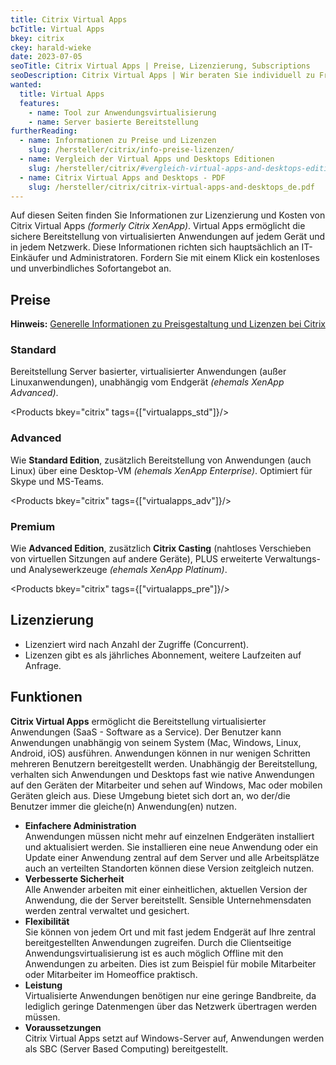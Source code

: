 ---
title: Citrix Virtual Apps
bcTitle: Virtual Apps
bkey: citrix
ckey: harald-wieke
date: 2023-07-05
seoTitle: Citrix Virtual Apps | Preise, Lizenzierung, Subscriptions
seoDescription: Citrix Virtual Apps | Wir beraten Sie individuell zu Fragen bei Lizenzierung und Kosten.
wanted:
  title: Virtual Apps
  features:
    - name: Tool zur Anwendungsvirtualisierung
    - name: Server basierte Bereitstellung
furtherReading:
  - name: Informationen zu Preise und Lizenzen
    slug: /hersteller/citrix/info-preise-lizenzen/
  - name: Vergleich der Virtual Apps und Desktops Editionen
    slug: /hersteller/citrix/#vergleich-virtual-apps-and-desktops-editionen
  - name: Citrix Virtual Apps and Desktops - PDF
    slug: /hersteller/citrix/citrix-virtual-apps-and-desktops_de.pdf
---



<Intro>

Auf diesen Seiten finden Sie Informationen zur Lizenzierung und Kosten von Citrix Virtual Apps *(formerly Citrix XenApp)*.
Virtual Apps ermöglicht die sichere Bereitstellung von virtualisierten Anwendungen auf jedem Gerät und in jedem Netzwerk.
Diese Informationen richten sich hauptsächlich an IT-Einkäufer und Administratoren.
Fordern Sie mit einem Klick ein kostenloses und unverbindliches Sofortangebot an.

</Intro>

<TOC />



## Preise

<Info>

**Hinweis:** [Generelle Informationen zu Preisgestaltung und Lizenzen bei Citrix](/hersteller/citrix/info-preise-lizenzen/)

</Info>


### Standard

  Bereitstellung Server basierter, virtualisierter Anwendungen (außer Linuxanwendungen), unabhängig vom Endgerät *(ehemals XenApp Advanced)*.

<Products bkey="citrix" tags={["virtualapps_std"]}/>



### Advanced

  Wie **Standard Edition**, zusätzlich Bereitstellung von Anwendungen (auch Linux) über eine Desktop-VM *(ehemals XenApp Enterprise)*.
  Optimiert für Skype und MS-Teams.

<Products bkey="citrix" tags={["virtualapps_adv"]}/>

### Premium

  Wie **Advanced Edition**, zusätzlich **Citrix Casting** (nahtloses Verschieben von virtuellen Sitzungen auf andere Geräte), PLUS erweiterte Verwaltungs- und Analysewerkzeuge *(ehemals XenApp Platinum)*.

<Products bkey="citrix" tags={["virtualapps_pre"]}/>



## Lizenzierung

<ArrowList>

 - Lizenziert wird nach Anzahl der Zugriffe (Concurrent).
 - Lizenzen gibt es als jährliches Abonnement, weitere Laufzeiten auf Anfrage.

</ArrowList>


## Funktionen

**Citrix Virtual Apps** ermöglicht die Bereitstellung virtualisierter Anwendungen (SaaS - Software as a Service). Der Benutzer kann Anwendungen unabhängig von seinem System (Mac, Windows, Linux, Android, iOS) ausführen.
Anwendungen können in nur wenigen Schritten mehreren Benutzern bereitgestellt werden.
Unabhängig der Bereitstellung, verhalten sich Anwendungen und Desktops fast wie native Anwendungen auf den Geräten der Mitarbeiter und sehen auf Windows, Mac oder mobilen Geräten gleich aus.
Diese Umgebung bietet sich dort an, wo der/die Benutzer immer die gleiche(n) Anwendung(en) nutzen.<br />


<ArrowList>

- **Einfachere Administration** <br />
  Anwendungen müssen nicht mehr auf einzelnen Endgeräten installiert und aktualisiert werden. Sie installieren eine neue Anwendung oder ein Update einer Anwendung zentral auf dem Server und alle Arbeitsplätze auch an verteilten Standorten können diese Version zeitgleich nutzen.
- **Verbesserte Sicherheit** <br />
  Alle Anwender arbeiten mit einer einheitlichen, aktuellen Version der Anwendung, die der Server bereitstellt. Sensible Unternehmensdaten werden zentral verwaltet und gesichert.
- **Flexibilität** <br />
  Sie können von jedem Ort und mit fast jedem Endgerät auf Ihre zentral bereitgestellten Anwendungen zugreifen. Durch die Clientseitige Anwendungsvirtualisierung ist es auch möglich Offline mit den Anwendungen zu arbeiten. Dies ist zum Beispiel für mobile Mitarbeiter oder Mitarbeiter im Homeoffice praktisch.
- **Leistung** <br />
  Virtualisierte Anwendungen benötigen nur eine geringe Bandbreite, da lediglich geringe Datenmengen über das Netzwerk übertragen werden müssen.
- **Voraussetzungen** <br />
  Citrix Virtual Apps setzt auf Windows-Server auf, Anwendungen werden als SBC (Server Based Computing) bereitgestellt.

</ArrowList>
